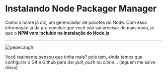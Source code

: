 
# Instalando Node Packager Manager

Como o nome já diz, um gerenciador de pacotes do Node. Com essa informação já da pra concluir que você não vai precisar de mais nada, já que o **NPM vem incluído na instalação do Node.js**

---

![pepeLaugh](https://cdn.betterttv.net/emote/59b73909b27c823d5b1f6052/1x.webp)

Você realmente pensou que tinha mais? pois tem, ainda temos que configurar o
Git e Github para dar _pull_, _push_ ou _clone_... <span className="ml-1 font-light text-xs">(alguém me salva disso)</span>

